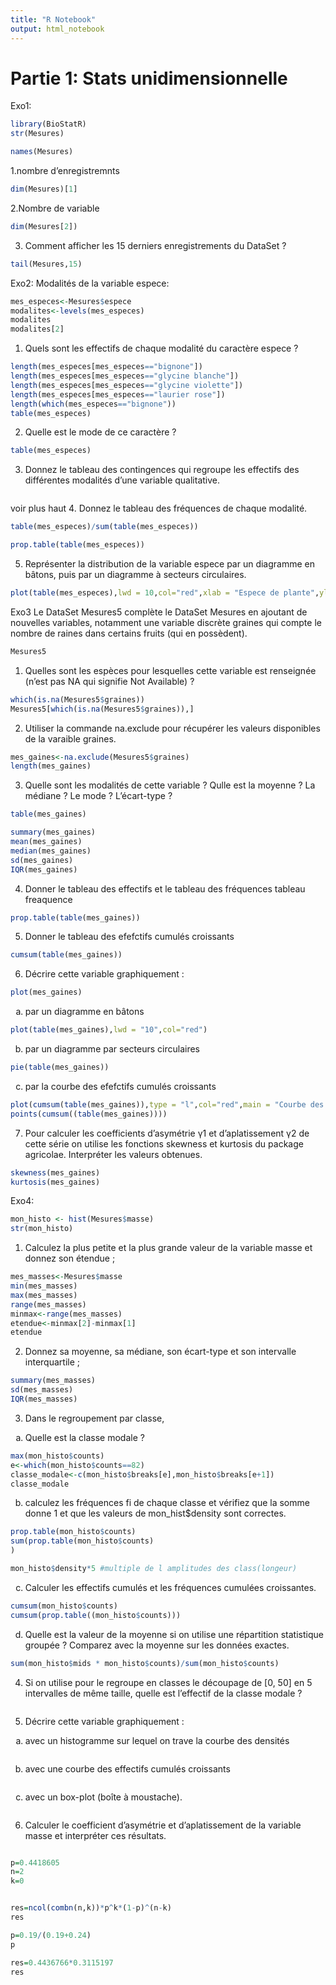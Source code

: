 ```yaml
---
title: "R Notebook"
output: html_notebook
---
```


# Partie 1: Stats unidimensionnelle

Exo1:

```r
library(BioStatR)
str(Mesures)
```

```r
names(Mesures)
```

1.nombre d'enregistremnts

```r
dim(Mesures)[1]
```

2.Nombre de variable

```r
dim(Mesures[2])
```

3.  Comment afficher les 15 derniers enregistrements du DataSet ?

```r
tail(Mesures,15)
```

Exo2: Modalités de la variable espece:

```r
mes_especes<-Mesures$espece
modalites<-levels(mes_especes)
modalites
modalites[2]
```

1.  Quels sont les effectifs de chaque modalité du caractère espece ?

```r
length(mes_especes[mes_especes=="bignone"])
length(mes_especes[mes_especes=="glycine blanche"])
length(mes_especes[mes_especes=="glycine violette"])
length(mes_especes[mes_especes=="laurier rose"])
length(which(mes_especes=="bignone"))
table(mes_especes)
```

2.  Quelle est le mode de ce caractère ?

```r
table(mes_especes)
```

3.  Donnez le tableau des contingences qui regroupe les effectifs des différentes modalités d'une variable qualitative.

```r

```

voir plus haut 4. Donnez le tableau des fréquences de chaque modalité.

```r
table(mes_especes)/sum(table(mes_especes))
```

```r
prop.table(table(mes_especes))
```

5.  Représenter la distribution de la variable espece par un diagramme en bâtons, puis par un diagramme à secteurs circulaires.

```r
plot(table(mes_especes),lwd = 10,col="red",xlab = "Espece de plante",ylab = "Effectif",main="Repartion selon les l espece")
```

Exo3 Le DataSet Mesures5 complète le DataSet Mesures en ajoutant de nouvelles variables, notamment une variable discrète graines qui compte le nombre de raines dans certains fruits (qui en possèdent).

```r
Mesures5

```

1.  Quelles sont les espèces pour lesquelles cette variable est renseignée (n'est pas NA qui signifie Not Available) ?

```r
which(is.na(Mesures5$graines))
Mesures5[which(is.na(Mesures5$graines)),]

```

2.  Utiliser la commande na.exclude pour récupérer les valeurs disponibles de la varaible graines.

```r
mes_gaines<-na.exclude(Mesures5$graines)
length(mes_gaines)
```

3.  Quelle sont les modalités de cette variable ? Qulle est la moyenne ? La médiane ? Le mode ? L'écart-type ?

```r
table(mes_gaines)
```

```r
summary(mes_gaines)
mean(mes_gaines)
median(mes_gaines)
sd(mes_gaines)
IQR(mes_gaines)
```

4.  Donner le tableau des effectifs et le tableau des fréquences tableau freaquence

```r
prop.table(table(mes_gaines))
```

5.  Donner le tableau des efefctifs cumulés croissants

```r
cumsum(table(mes_gaines))
```

6.  Décrire cette variable graphiquement :

```r
plot(mes_gaines)
```

a)  par un diagramme en bâtons

```r
plot(table(mes_gaines),lwd = "10",col="red")
```

b)  par un diagramme par secteurs circulaires

```r
pie(table(mes_gaines))
```

c)  par la courbe des efefctifs cumulés croissants

```r
plot(cumsum(table(mes_gaines)),type = "l",col="red",main = "Courbe des effectfis cumules croissant")
points(cumsum((table(mes_gaines))))
```

7.  Pour calculer les coefficients d'asymétrie γ1 et d'aplatissement γ2 de cette série on utilise les fonctions skewness et kurtosis du package agricolae. Interpréter les valeurs obtenues.

```r
skewness(mes_gaines)
kurtosis(mes_gaines)
```

Exo4:

```r
mon_histo <- hist(Mesures$masse)
str(mon_histo)
```

1.  Calculez la plus petite et la plus grande valeur de la variable masse et donnez son étendue ;

```r
mes_masses<-Mesures$masse
min(mes_masses)
max(mes_masses)
range(mes_masses)
minmax<-range(mes_masses)
etendue<-minmax[2]-minmax[1]
etendue
```

2.  Donnez sa moyenne, sa médiane, son écart-type et son intervalle interquartile ;

```r
summary(mes_masses)
sd(mes_masses)
IQR(mes_masses)
```

3.  Dans le regroupement par classe,

<!-- -->

a)  Quelle est la classe modale ?

```r
max(mon_histo$counts)
e<-which(mon_histo$counts==82)
classe_modale<-c(mon_histo$breaks[e],mon_histo$breaks[e+1])
classe_modale
```

b)  calculez les fréquences fi de chaque classe et vérifiez que la somme donne 1 et que les valeurs de mon_hist\$density sont correctes.

```r
prop.table(mon_histo$counts)
sum(prop.table(mon_histo$counts)
)
```

```r
mon_histo$density*5 #multiple de l amplitudes des class(longeur)
```

c)  Calculer les effectifs cumulés et les fréquences cumulées croissantes.

```r
cumsum(mon_histo$counts)
cumsum(prop.table((mon_histo$counts)))

```

d)  Quelle est la valeur de la moyenne si on utilise une répartition statistique groupée ? Comparez avec la moyenne sur les données exactes.

```r
sum(mon_histo$mids * mon_histo$counts)/sum(mon_histo$counts)
```

4.  Si on utilise pour le regroupe en classes le découpage de [0, 50] en 5 intervalles de même taille, quelle est l'effectif de la classe modale ?

```r

```

5.  Décrire cette variable graphiquement :

<!-- -->

a)  avec un histogramme sur lequel on trave la courbe des densités

```r

```

b)  avec une courbe des effectifs cumulés croissants

```r

```

c)  avec un box-plot (boîte à moustache).

```r

```

6.  Calculer le coefficient d'asymétrie et d'aplatissement de la variable masse et interpréter ces résultats.

```r

```

```r
p=0.4418605
n=2
k=0


res=ncol(combn(n,k))*p^k*(1-p)^(n-k)
res

```

```r
p=0.19/(0.19+0.24)
p
```

```r
res=0.4436766*0.3115197
res
```
